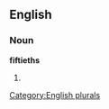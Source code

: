 
==English==

===Noun===
'''fiftieths'''

# {{plural of|[[fiftieth]]}}

[[Category:English plurals]]